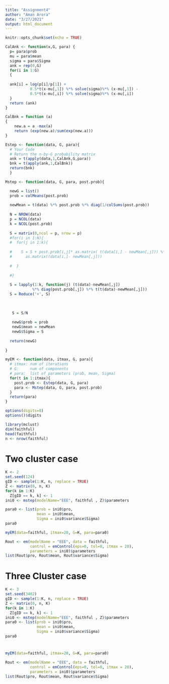 ```yaml
---
title: "Assignment4"
author: "Aman Arora"
date: "3/27/2021"
output: html_document
---
```


```r
knitr::opts_chunk$set(echo = TRUE)
```

```r
CalAnk <- function(x,G, para) {
  p= para$prob
  mu = para$mean
  sigma = para$Sigma
  ank = rep(0,G)
  for(i in 1:G)
  {
  
  ank[i] = log(p[i]/p[1]) +
           0.5*t(x-mu[,1]) %*% solve(sigma)%*% (x-mu[,1]) - 
           0.5*t(x-mu[,i]) %*% solve(sigma)%*% (x-mu[,i])    
  }
  return (ank)
}
```


```r
CalBnk = function (a)
{
    new.a = a -max(a)
    return (exp(new.a)/sum(exp(new.a)))
}

```

```r
Estep <- function(data, G, para){
  # Your Code
  # Return the n-by-G probability matrix
  ank = t(apply(data,1,CalAnk,G,para))
  bnk = t(apply(ank,1,CalBnk))
  return(bnk)
  }
```


```r
Mstep <- function(data, G, para, post.prob){ 

  newG = list()
  prob = colMeans(post.prob)
  
  newMean = t(data) %*% post.prob %*% diag(1/colSums(post.prob))
  
  N = NROW(data)
  p = NCOL(data)
  k = NCOL(post.prob)
  
  S = matrix(0,ncol = p, nrow = p)
  #for(i in 1:N){
  #  for(j in 1:k){
      
  #    S = S + post.prob[i,j]* as.matrix( t(data[i,] - newMean[,j])) %*%
  #      as.matrix((data[i,]- newMean[,j]))
        
  #  }
    
  #}
  
  S = lapply(1:k, function(j) (t(data)-newMean[,j]) 
            %*% diag(post.prob[,j]) %*% t(t(data)-newMean[,j]))
  S = Reduce('+', S)
 
  
  
   S = S/N
    
   newG$prob = prob
   newG$mean = newMean
   newG$Sigma = S
      
  return(newG)
    
}
```


```r
myEM <- function(data, itmax, G, para){
  # itmax: num of iterations
  # G:     num of components
  # para:  list of parameters (prob, mean, Sigma)
  for(t in 1:itmax){
    post.prob <- Estep(data, G, para)
    para <- Mstep(data, G, para, post.prob)
  }
  return(para)
}
```


```r
options(digits=8)
options()$digits
```

```r
library(mclust)
dim(faithful)
head(faithful)
n <- nrow(faithful)


```


# Two cluster case

```r
K <- 2
set.seed(124)  
gID <- sample(1:K, n, replace = TRUE)
Z <- matrix(0, n, K)
for(k in 1:K)
  Z[gID == k, k] <- 1 
ini0 <- mstep(modelName="EEE", faithful , Z)$parameters
```

```r
para0 <- list(prob = ini0$pro, 
              mean = ini0$mean, 
              Sigma = ini0$variance$Sigma)
para0
```

```r
myEM(data=faithful, itmax=20, G=K, para=para0)

```

```r
Rout <- em(modelName = "EEE", data = faithful,
           control = emControl(eps=0, tol=0, itmax = 20), 
           parameters = ini0)$parameters
list(Rout$pro, Rout$mean, Rout$variance$Sigma)

```

# Three Cluster case

```r
K <- 3
set.seed(3402)  
gID <- sample(1:K, n, replace = TRUE)
Z <- matrix(0, n, K)
for(k in 1:K)
  Z[gID == k, k] <- 1 
ini0 <- mstep(modelName="EEE", faithful , Z)$parameters
para0 <- list(prob = ini0$pro, 
              mean = ini0$mean, 
              Sigma = ini0$variance$Sigma)
para0

```

# 
```r
myEM(data=faithful, itmax=20, G=K, para=para0)

```


```r
Rout <- em(modelName = "EEE", data = faithful,
           control = emControl(eps=0, tol=0, itmax = 20), 
           parameters = ini0)$parameters
list(Rout$pro, Rout$mean, Rout$variance$Sigma)

```


